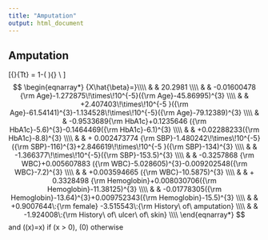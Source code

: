 ```yaml
---
title: "Amputation"
output: html_document
---
```

## Amputation


\[{\rm Prob}\{T\geq t\} = 1-\Phi( \frac{\log(t)-X\beta}{2.801164} ){\rm \ \ where} \\ \]
$$
\begin{eqnarray*}
{X\hat{\beta}=}\\\\
& & 20.2981 \\\\
& &  -0.01600478  {\rm Age}-1.272875\!\times\!10^{-5}({\rm Age}-45.86995)^{3}  \\\\
& &   +2.407403\!\times\!10^{-5 }({\rm Age}-61.54141)^{3}-1.134528\!\times\!10^{-5}({\rm Age}-79.12389)^{3}  \\\\
& &  -0.9533689{\rm HbA1c}+0.1235646 ({\rm HbA1c}-5.6)^{3}-0.1464469({\rm HbA1c}-6.1)^{3}  \\\\
& &   +0.02288233({\rm HbA1c}-8.8)^{3}  \\\\
& & + 0.002473774  {\rm SBP}-1.480242\!\times\!10^{-5}({\rm SBP}-116)^{3}+2.846619\!\times\!10^{-5 }({\rm SBP}-134)^{3}  \\\\
& &   -1.366377\!\times\!10^{-5}({\rm SBP}-153.5)^{3}  \\\\
& &  -0.3257868  {\rm WBC}+0.005607883 ({\rm WBC}-5.028605)^{3}-0.009202548({\rm WBC}-7.2)^{3}  \\\\
& &   +0.003594665 ({\rm WBC}-10.5875)^{3}  \\\\
& & + 0.3328498  {\rm Hemoglobin}+0.008030706({\rm Hemoglobin}-11.38125)^{3}  \\\\
& &   -0.01778305({\rm Hemoglobin}-13.64)^{3}+0.009752343({\rm Hemoglobin}-15.5)^{3}  \\\\
& &  +0.9007644\:{\rm female} -3.515543\:{\rm History\ of\ amputation} \\\\
& &  -1.924008\:{\rm History\ of\ ulcer\ of\ skin} \\\\
\end{eqnarray*}
$$
and \((x)=x\) if \(x > 0\), \(0\) otherwise